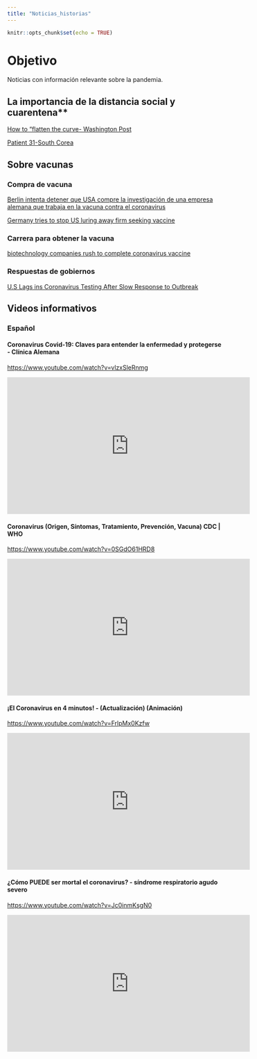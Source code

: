 ```yaml
---
title: "Noticias_historias"
---
```


```r
knitr::opts_chunk$set(echo = TRUE)
```

# Objetivo

Noticias con información relevante sobre la pandemia. 


## La importancia de la distancia social y cuarentena**

[How to "flatten the curve- Washington Post](https://www.washingtonpost.com/graphics/2020/world/corona-simulator/)

[Patient 31-South Corea](https://graphics.reuters.com/CHINA-HEALTH-SOUTHKOREA-CLUSTERS/0100B5G33SB/index.html)

## Sobre vacunas

### Compra de vacuna 

[Berlin intenta detener que USA compre la investigación de una empresa alemana que trabaja en la vacuna contra el coronavirus](https://elpais.com/sociedad/2020-03-15/berlin-trata-de-impedir-que-ee-uu-compre-la-investigacion-de-una-empresa-alemana-que-trabaja-en-la-vacuna-contra-el-virus.html?ssm=TW_CC)

[Germany tries to stop US luring away firm seeking vaccine](https://www.cnbc.com/2020/03/15/coronavirus-germany-tries-to-stop-us-luring-away-firm-seeking-vaccine.html?fbclid=IwAR0Z7cEGB4TG6jAHHO3IHGnIe6M4QpLwMyIq1x6kGF87FIMJRt8EO81Cfkw)

### Carrera para obtener la vacuna 

[biotechnology companies rush to complete coronavirus vaccine](https://www.wbur.org/commonhealth/2020/02/21/were-racing-time-biotechnology-companies-rush-to-complete-coronavirus-vaccine)


### Respuestas de gobiernos 

[U.S Lags ins Coronavirus Testing After Slow Response to Outbreak](https://www.nytimes.com/interactive/2020/03/17/us/coronavirus-testing-data.html?action=click&module=Top%20Stories&pgtype=Homepage)


## Videos informativos 

### Español

#### Coronavirus Covid-19: Claves para entender la enfermedad y protegerse - Clínica Alemana

<https://www.youtube.com/watch?v=vlzxSleRnmg>

<iframe width="560" height="315" src="https://www.youtube.com/embed/vlzxSleRnmg" frameborder="0" allow="accelerometer; autoplay; encrypted-media; gyroscope; picture-in-picture" allowfullscreen></iframe>

#### Coronavirus (Origen, Síntomas, Tratamiento, Prevención, Vacuna) CDC | WHO

<https://www.youtube.com/watch?v=0SGdO61HRD8>

<iframe width="560" height="315" src="https://www.youtube.com/embed/0SGdO61HRD8" frameborder="0" allow="accelerometer; autoplay; encrypted-media; gyroscope; picture-in-picture" allowfullscreen></iframe>

#### ¡El Coronavirus en 4 minutos! - (Actualización) (Animación)

<https://www.youtube.com/watch?v=FrlpMx0Kzfw>

<iframe width="560" height="315" src="https://www.youtube.com/embed/FrlpMx0Kzfw" frameborder="0" allow="accelerometer; autoplay; encrypted-media; gyroscope; picture-in-picture" allowfullscreen></iframe>

#### ¿Cómo PUEDE ser mortal el coronavirus? - síndrome respiratorio agudo severo

<https://www.youtube.com/watch?v=Jc0inmKsgN0>

<iframe width="560" height="315" src="https://www.youtube.com/embed/Jc0inmKsgN0" frameborder="0" allow="accelerometer; autoplay; encrypted-media; gyroscope; picture-in-picture" allowfullscreen></iframe>

